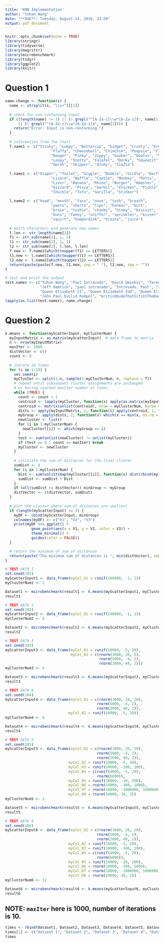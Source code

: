 ```yaml
---
title: 'KNN Implementation'
author: "Yuhan Wang"
date: "**DUE**: Tuesday, August 14, 2018, 23:59"
output: pdf_document
---
```



```r
knitr::opts_chunk$set(echo = TRUE)
library(stringr)
library(tidyverse)
library(magrittr)
library(microbenchmark)
library(tidyr)
library(ggplot2)
library(knitr)
```

# Question 1


```r
name.change <- function(s) {
  name <- strsplit(s, "\\s+")[[1]]
  
  # check for non-conforming input
  if ((length(name) != 2) || (! grepl("^[A-Za-z]\\w*[A-Za-z]$", name[1])) 
      || (! grepl("^[A-Za-z]\\w*[A-Za-z]$", name[2]))) {
    return("Error: Input is non-conforming.")
  }
  
  # information from the chart
  f.name1 <- c("Stinky", "Lumpy", "Buttercup", "Gidget", "Crusty", "Greasy",
                     "Fluffy", "Cheeseball", "ChimChim", "Poopsie", "Flunky",
                     "Booger", "Pinky", "Zippy", "Goober", "Doofus", "Slimy",
                     "Loopy", "Snotty", "Falafel", "Dorky", "Squeezit",
                     "Oprah", "Skipper", "Dinky", "ZsaZsa")
    
  l.name1 <- c("Diaper", "Toilet", "Giggle", "Bubble", "Girdle", "Barf",
                     "Lizard", "Waffle", "Cootie", "Monkey", "Potty",
                     "Liver", "Banana", "Rhino", "Burger", "Hamster", "Toad",
                     "Gizzard", "Pizza", "Gerbil", "Chicken", "Pickle",
                     "Chuckle", "Tofu", "Gorilla", "Stinker")
    
  l.name2 <- c("head", "mouth", "face", "nose", "tush", "breath",
                     "pants", "shorts", "lips", "honker", "butt",
                     "brain", "tushie", "chunks", "hiney", "biscuit", "toes",
                     "buns", "fanny", "sniffer", "sprinkles", "kisser",
                     "squirt", "humperdink", "brains", "juice")
  
  # match characters and generate new names
  l.len <- str_length(name[2])
  f1 <- str_sub(name[1], 1, 1)
  l1 <- str_sub(name[2], 1, 1)
  l2 <- str_sub(name[2], l.len, l.len)
  f.new <- f.name1[which(toupper(f1) == LETTERS)]
  l1.new <- l.name1[which(toupper(l1) == LETTERS)]
  l2.new <- l.name2[which(toupper(l2) == LETTERS)]
  return(paste(paste(f.new, l1.new, sep = " "), l2.new, sep = ""))
}

# test and print the output
test.names <- c("Yuhan Wang", "Paul Intrevado", "David Uminksy", "Terence Parr", 
                "Jeff Hamrick", "paul intrevado", "Intrevado, Paul", "Intrevad0 Paul", 
                "Queen Elizabeth II", "Queen Elizabeth 2nd", "Queen Elizabeth 2", 
                "John Paul Euclid Rumpel", "britishDudeThatSitsInTheBackOfTheClass")
lapply(as.list(test.names), name.change)
```


\newpage

# Question 2


```r
k.means <- function(myScatterInput, myClusterNum) {
  myInputMatrix <- as.matrix(myScatterInput)  # data frame to matrix
  n <- nrow(myInputMatrix)
  maxIter <- 1000
  distVector <- c()
  count <- 0
  
  # iterate 10 times
  for (i in 1:10) {
    set.seed(i)
    myCluster <- split(1:n, sample(1:myClusterNum, n, replace = T))
    # repeat until subsequent cluster assignments are unchanged 
    # or having reached maxIter number of times
    while (TRUE) {
      count <- count + 1
      centroid <- lapply(myCluster, function(x) apply(as.matrix(myInputMatrix[x,]), 2, mean))
      centroid <- matrix(unlist(centroid), nrow = myClusterNum, byrow = T)
      dists <- apply(myInputMatrix, 1, function(i) apply(centroid, 1, function(x) dist(rbind(x, i))))
      myGroup <- apply(dists, 2, function(x) which(x == min(x, na.rm = T))[1])
      newCluster <- list()
      for (i in 1:myClusterNum) {
        newCluster[[i]] <- which(myGroup == i)
      }
      test <- sum(unlist(newCluster) != unlist(myCluster))
      if (test == 0 | count == maxIter) break
      myCluster <- newCluster
    }
    
    # calculate the sum of distances for the final cluster
    sumDist <- 0
    for (i in 1:myClusterNum) {
      Dist <- sum(unlist(map(myCluster[[i]], function(x) dist(rbind(myInputMatrix[x,], centroid[i,])))))
      sumDist <- sumDist + Dist
    }
    if (all(sumDist <= distVector)) minGroup <- myGroup
    distVector <- c(distVector, sumDist)
  }
  
  # plot the cluster where sum of distances are smallest
  if (length(myScatterInput) == 2) {
    myDF <- cbind(myScatterInput, minGroup)
    colnames(myDF) <- c("V1", "V2", "V3")
    print(myDF %>% ggplot() + 
            geom_point(aes(x = V1, y = V2, color = V3)) + 
            theme_minimal() +
            guides(color = FALSE))
  } 

  # return the minimum of sum of distances
  return(paste("The minimum sum of distances is ", min(distVector), sep = ""))
}
```


```r
# TEST DATA 1
set.seed(101)
myScatterInput1 <- data_frame(myCol_01 = runif(100000, -1, 1))
myClusterNum1 <- 2

Dataset1 <- microbenchmark(result1 <- k.means(myScatterInput1, myClusterNum1), times = 1)
result1
```

```r
# TEST DATA 2
set.seed(102)
myScatterInput2 <- data_frame(myCol_01 = runif(100000, -1, 1))
myClusterNum2 <- 4

Dataset2 <- microbenchmark(result2 <- k.means(myScatterInput2, myClusterNum2), times = 1)
result2
```

\newpage

```r
# TEST DATA 3
set.seed(103)
myScatterInput3 <- data_frame(myCol_01 = runif(10000, -5, 20), 
                              myCol_02 = c(rnorm(3000, 20, 5), 
                                           rnorm(5000, -4, 2), 
                                           rnorm(2000, 40, 2)))
myClusterNum3 <- 3

Dataset3 <- microbenchmark(result3 <- k.means(myScatterInput3, myClusterNum3), times = 1)
result3
```

\newpage


```r
# TEST DATA 4
set.seed(104)
myScatterInput4 <- data_frame(myCol_01 = c(rnorm(3000, 20, 20), 
                                          rnorm(5000, -4, 2), 
                                          rnorm(2000, 40, 2)), 
                             myCol_02 = runif(10000, -5, 20))
myClusterNum4 <- 6

Dataset4 <- microbenchmark(result4 <- k.means(myScatterInput4, myClusterNum4), times = 1)
result4
```

\newpage

```r
# TEST DATA 5
set.seed(105)
myScatterInput5 <- data_frame(myCol_01 = c(rnorm(3000, 20, 20), 
                                          rnorm(5000, -4, 2), 
                                          rnorm(2000, 40, 2)), 
                             myCol_02 = runif(10000, -5, 20),
                             myCol_03 = runif(10000, -100, 100),
                             myCol_04 = c(runif(4000, -5, 20), 
                                          rnorm(6000)),
                             myCol_05 = runif(10000, -10, 200),
                             myCol_06 = rnorm(10000, -300, 1000),
                             myCol_07 = rnorm(10000, -1000000, 1000000),
                             myCol_08 = rnorm(10000, 30, 2))
myClusterNum5 <- 3

Dataset5 <- microbenchmark(result5 <- k.means(myScatterInput5, myClusterNum5), times = 1)
result5
```

```r
# TEST DATA 6
set.seed(106)
myScatterInput6 <- data_frame(myCol_01 = c(rnorm(3000, 20, 20), 
                                          rnorm(5000, -4, 2), 
                                          rnorm(2000, 40, 2)), 
                             myCol_02 = runif(10000, -5, 20),
                             myCol_03 = runif(10000, -100, 100),
                             myCol_04 = c(runif(4000, -5, 20), 
                                          rnorm(6000)),
                             myCol_05 = runif(10000, -10, 200),
                             myCol_06 = rnorm(10000, -300, 1000),
                             myCol_07 = rnorm(10000, -1000000, 1000000),
                             myCol_08 = rnorm(10000, 30, 2))
myClusterNum6 <- 12

Dataset6 <- microbenchmark(result6 <- k.means(myScatterInput6, myClusterNum6), times = 1)
result6
```

\newpage

## **NOTE: `maxIter` here is 1000, number of iterations is 10.**


```r
times <- rbind(Dataset1, Dataset2, Dataset3, Dataset4, Dataset5, Dataset6)
times[1] <- c("Dataset 1", "Dataset 2", "Dataset 3", "Dataset 4", "Dataset 5", "Dataset 6")
times
```
















